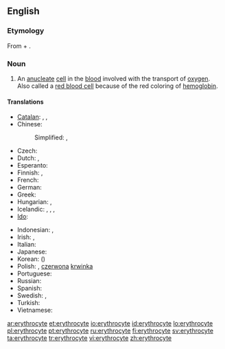 ==English==

===Etymology===
From {{etyl|grc|en}} {{term|sc=polytonic|ἐρυθρός|tr=eruthrós||red|lang=grc}} + {{term|-cyte|lang=en}}.

===Noun===
{{en-noun}}

# {{hematology|cytology}} An [[anucleate]] [[cell]] in the [[blood]] involved with the transport of [[oxygen]].  Also called a [[red blood cell]] because of the red coloring of [[hemoglobin]].

====Translations====
{{trans-top|a red blood cell}}
* [[Catalan]]: {{t-|ca|eritròcit|m}}, {{t-|ca|hematia|f}}, {{t-|ca|glòbul vermell|m}}
* Chinese:
*: Simplified: {{t|cmn|紅血球|sc=Hani}}, {{t|cmn|红血球|tr=hóngxuèqiú|sc=Hani}}
* Czech: {{t|cs|erytrocyt|m}}
* Dutch: {{t+|nl|erytrocyt|m}}, {{t-|nl|rode bloedcel|f|m}}
* Esperanto: {{t-|eo|eritrocito}}
* Finnish: {{t+|fi|punasolu}}, {{t+|fi|erytrosyytti}}
* French: {{t+|fr|érythrocyte|m}}
* German: {{t+|de|Erythrozyt|m}}
* Greek: {{t-|el|ερυθρό αιμοσφαίριο|n|tr=erythró aimosfaírio}}
* Hungarian: {{t+|hu|vörösvérsejt}}, {{t-|hu|eritrocita}}
* Icelandic: {{t+|is|rautt blóðkorn|n}}, {{t+|is|rauðkorn|n}}, {{t-|is|rauð blóðfruma|f}}, {{t-|is|rauðfruma|f}}
* [[Ido]]: {{t+|io|eritrocito}}
{{trans-mid}}
* Indonesian: {{t+|id|eritrosit}}, {{t+|id|sel darah merah}}
* Irish: {{t-|ga|eiritricít|f}}, {{t-|ga|fuilchill dhearg|f}}
* Italian: {{t-|it|eritrocito|m}}
* Japanese: {{t-|ja|赤血球|tr=せっけっきゅう, sekkekkyū}}
* Korean: {{t+|ko|적혈구|tr=jeokhyeolgu|sc=Kore}} ({{t+|ko|赤血球|sc=Kore}})
* Polish: {{t+|pl|erytrocyt|m}}, [[czerwona]] [[krwinka]] {{f}}
* Portuguese: {{t+|pt|eritrócito}}
* Russian: {{t+|ru|эритроцит|m|tr=eritrocít}}
* Spanish: {{t+|es|eritrocito|m}}
* Swedish: {{t+|sv|erytrocyt}}, {{t+|sv|röd blodkropp}}
* Turkish: {{t+|tr|alyuvar}}
* Vietnamese: {{t+|vi|hồng cầu}}
{{trans-bottom}}

[[ar:erythrocyte]]
[[et:erythrocyte]]
[[io:erythrocyte]]
[[id:erythrocyte]]
[[lo:erythrocyte]]
[[pl:erythrocyte]]
[[pt:erythrocyte]]
[[ru:erythrocyte]]
[[fi:erythrocyte]]
[[sv:erythrocyte]]
[[ta:erythrocyte]]
[[tr:erythrocyte]]
[[vi:erythrocyte]]
[[zh:erythrocyte]]